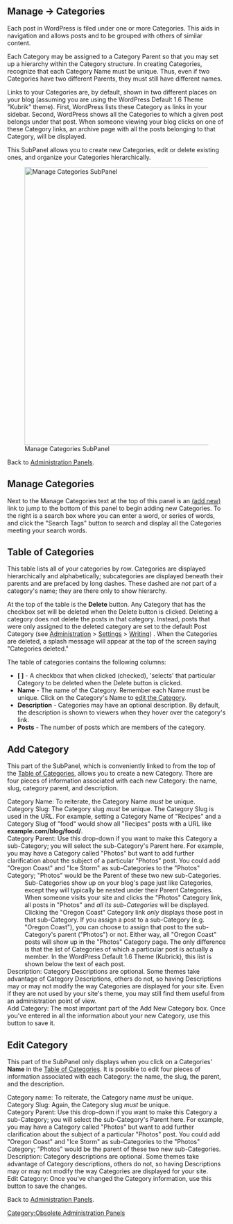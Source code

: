 {{Oldversion|<br />'''For <u>WordPress {{CurrentVersion}}</u>, see [[Administration Panels|Administration]] > [[Administration Panels#Posts|Posts]] > [[Posts Categories SubPanel|Categories]] SubPanel'''.|WordPress 2.6}}
==Manage &rarr; Categories==

Each post in WordPress is filed under one or more Categories. This aids in navigation and allows posts and to be grouped with others of similar content.

Each Category may be assigned to a Category Parent so that you may set up a hierarchy within the Category structure.  In creating Categories, recognize that each Category Name must be unique.  Thus, even if two Categories have two different Parents, they must still have different names.

Links to your Categories are, by default, shown in two different places on your blog (assuming you are using the WordPress Default 1.6 Theme "Kubrik" theme).  First, WordPress lists these Category as links in your sidebar.  Second, WordPress shows all the Categories to which a given post belongs under that post.  When someone viewing your blog clicks on one of these Category links, an archive page with all the posts belonging to that Category, will be displayed.

This SubPanel allows you to create new Categories, edit or delete existing ones, and organize your Categories hierarchically.

[[Image:managecats.png|640px|right|Manage Categories SubPanel]]


Back to [[Administration Panels]].

==Manage Categories==
Next to the Manage Categories text at the top of this panel is an [[#Add Category|(add new)]] link to jump to the bottom of this panel to begin adding new Categories.  To the right is a search box where you can enter a word, or series of words, and click the "Search Tags" button to search and display all the Categories meeting your search words.

==Table of Categories==

This table lists all of your categories by row.  Categories are displayed hierarchically and alphabetically;  subcategories are displayed beneath their parents and are prefaced by long dashes.  These dashed are ''not'' part of a category's name;  they are there only to show hierarchy.  

At the top of the table is the '''Delete''' button.  Any Category that has the checkbox set will be deleted when the Delete button is clicked.  Deleting a category does not delete the posts in that category. Instead, posts that were only assigned to the deleted category are set to the default Post Category (see [[Administration_Panels|Administration]] > [[Administration_Panels#Writing|Settings]] > [[Settings_Writing_SubPanel|Writing]]) . When the Categories are deleted, a splash message will appear at the top of the screen saying "Categories deleted."

The table of categories contains the following columns:

*'''[ ]''' - A checkbox that when clicked (checked), 'selects' that particular Category to be deleted when the Delete button is clicked. 
*'''Name''' - The name of the Category.  Remember each Name must be unique.  Click on the Category's Name to [[#Edit Category|edit the Category]].
*'''Description''' - Categories may have an optional description.  By default, the description is shown to viewers when they hover over the category's link.
*'''Posts''' - The number of posts which are members of the category.

==Add Category==

This part of the SubPanel, which is conveniently linked to from the top of the [[#Table of Categories|Table of Categories]], allows you to create a new Category.  There are four pieces of information associated with each new Category:  the name, slug, category parent, and description.

;Category Name: To reiterate, the Category Name ''must'' be unique.
;Category Slug: The Category slug ''must'' be unique. The Category Slug is used in the URL. For example, setting a Category Name of "Recipes" and a Category Slug of "food" would show all "Recipes" posts with a URL like '''example.com/blog/food/'''.
;Category Parent: Use this drop-down if you want to make this Category a sub-Category; you will select the sub-Category's Parent here.  For example, you may have a Category called "Photos" but want to add further clarification about the subject of a particular "Photos" post.  You could add "Oregon Coast" and "Ice Storm" as sub-Categories to the "Photos" Category; "Photos" would be the Parent of these two new sub-Categories.
:Sub-Categories show up on your blog's page just like Categories, except they will typically be nested under their Parent Categories.  When someone visits your site and clicks the "Photos" Category link, all posts in "Photos" and ''all its sub-Categories'' will be displayed.  Clicking the "Oregon Coast" Category link ''only'' displays those post in that sub-Category.  If you assign a post to a sub-Category (e.g. "Oregon Coast"), you can choose to assign that post to the sub-Category's parent ("Photos") or not.  Either way, all "Oregon Coast" posts will show up in the "Photos" Category page.  The only difference is that the list of Categories of which a particular post is actually a member.  In the WordPress Default 1.6 Theme (Kubrick), this list is shown below the text of each post.
;Description:  Category Descriptions are optional.  Some themes take advantage of Category Descriptions, others do not, so having Descriptions may or may not modify the way Categories are displayed for your site.  Even if they are not used by your site's theme, you may still find them useful from an administration point of view.
;Add Category:  The most important part of the Add New Category box.  Once you've entered in all the information about your new Category, use this button to save it.

==Edit Category==
This part of the SubPanel only displays when you click on a Categories' '''Name''' in the [[#Table of Categories|Table of Categories]].  It is possible to edit four pieces of information associated with each Category:  the name, the slug, the parent, and the description.

;Category name: To reiterate, the Category name ''must'' be unique.
;Category Slug: Again, the Category slug ''must'' be unique. 
;Category Parent: Use this drop-down if you want to make this Category a sub-Category; you will select the sub-Category's Parent here.  For example, you may have a Category called "Photos" but want to add further clarification about the subject of a particular "Photos" post.  You could add "Oregon Coast" and "Ice Storm" as sub-Categories to the "Photos" Category; "Photos" would be the parent of these two new sub-Categories.
;Description:  Category descriptions are optional.  Some themes take advantage of Category descriptions, others do not, so having Descriptions may or may not modify the way Categories are displayed for your site.  
;Edit Category:  Once you've changed the Category information, use this button to save the changes.

Back to [[Administration Panels]].

[[Category:Obsolete Administration Panels]]